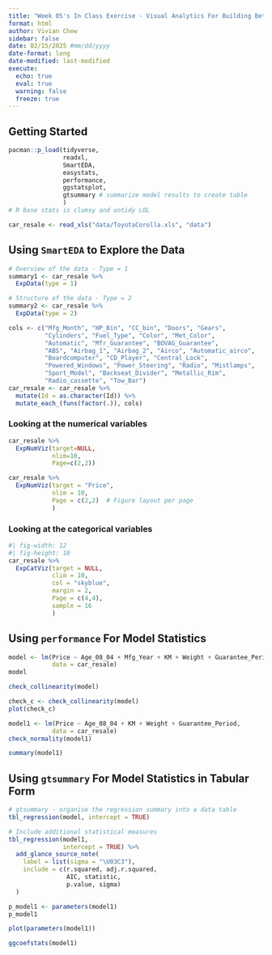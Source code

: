 ```yaml
---
title: "Week 05's In Class Exercise - Visual Analytics For Building Better Explanatory Models"
format: html
author: Vivian Chew
sidebar: false
date: 02/15/2025 #mm/dd/yyyy
date-format: long
date-modified: last-modified
execute:
  echo: true
  eval: true
  warning: false
  freeze: true
---
```


## Getting Started

```r
pacman::p_load(tidyverse, 
               readxl, 
               SmartEDA, 
               easystats,
               performance,
               ggstatsplot,
               gtsummary # summarize model results to create table
               )
# R base stats is clumsy and untidy LOL
```

```r
car_resale <- read_xls("data/ToyotaCorolla.xls", "data")
```

## Using `SmartEDA` to Explore the Data

```r
# Overview of the data - Type = 1
summary1 <- car_resale %>%
  ExpData(type = 1)
```

```r
# Structure of the data - Type = 2
summary2 <- car_resale %>%
  ExpData(type = 2)
```

```r
cols <- c("Mfg_Month", "HP_Bin", "CC_bin", "Doors", "Gears",
          "Cylinders", "Fuel_Type", "Color", "Met_Color",
          "Automatic", "Mfr_Guarantee", "BOVAG_Guarantee",
          "ABS", "Airbag_1", "Airbag_2", "Airco", "Automatic_airco",
          "Boardcomputer", "CD_Player", "Central_Lock",
          "Powered_Windows", "Power_Steering", "Radio", "Mistlamps",
          "Sport_Model", "Backseat_Divider", "Metallic_Rim",
          "Radio_cassette", "Tow_Bar")
car_resale <- car_resale %>% 
  mutate(Id = as.character(Id)) %>%
  mutate_each_(funs(factor(.)), cols)
```

### Looking at the numerical variables

```r
car_resale %>%
  ExpNumViz(target=NULL,
            nlim=10,
            Page=c(2,2))
```

```r
car_resale %>%
  ExpNumViz(target = "Price",
            nlim = 10,
            Page = c(2,2)  # Figure layout per page
            )
```

### Looking at the categorical variables

```r
#| fig-width: 12
#| fig-height: 10
car_resale %>%
  ExpCatViz(target = NULL,
            clim = 10,
            col = "skyblue",
            margin = 2,
            Page = c(4,4), 
            sample = 16
            )
```

## Using `performance` For Model Statistics

```r
model <- lm(Price ~ Age_08_04 + Mfg_Year + KM + Weight + Guarantee_Period,
            data = car_resale)
model
```

```r
check_collinearity(model)
```

```r
check_c <- check_collinearity(model)
plot(check_c)
```

```r
model1 <- lm(Price ~ Age_08_04 + KM + Weight + Guarantee_Period,
            data = car_resale)
check_normality(model1)
```

```r
summary(model1)
```

## Using `gtsummary` For Model Statistics in Tabular Form

```r
# gtsummary - organise the regression summary into a data table
tbl_regression(model, intercept = TRUE)
```

```r
# Include additional statistical measures
tbl_regression(model1,
               intercept = TRUE) %>%
  add_glance_source_note(
    label = list(sigma = "\U03C3"),
    include = c(r.squared, adj.r.squared,
                AIC, statistic,
                p.value, sigma)
  )
```

```r
p_model1 <- parameters(model1)
p_model1
```
```r
plot(parameters(model1))
```


```r
ggcoefstats(model1)
```

